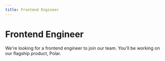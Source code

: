 ```yaml
---
title: Frontend Engineer
---
```


# Frontend Engineer

We're looking for a frontend engineer to join our team. You'll be working on our flagship product, Polar.
